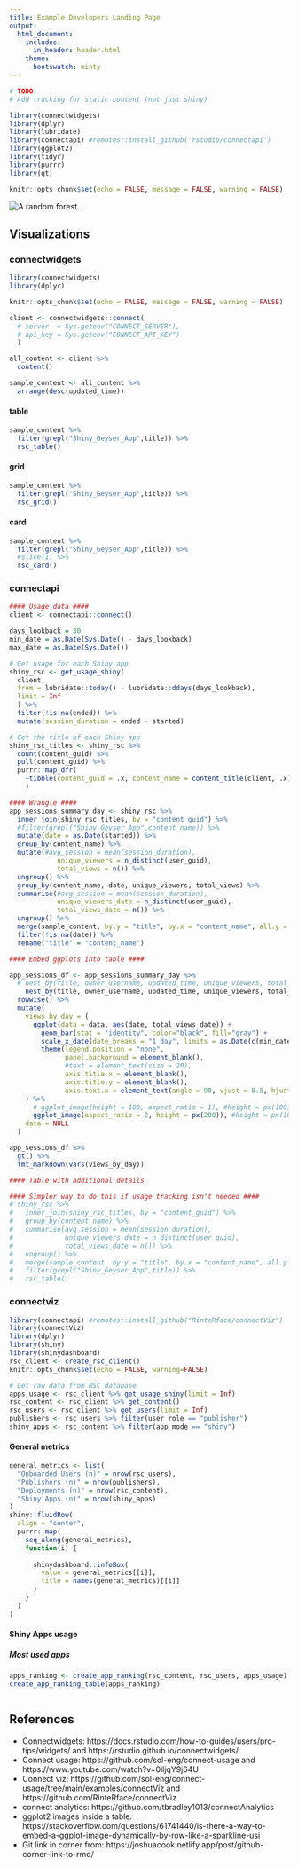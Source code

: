 ```yaml
---
title: Example Developers Landing Page
output:
  html_document:
    includes:
      in_header: header.html
    theme:
      bootswatch: minty
---
```


```r
# TODO: 
# Add tracking for static content (not just shiny)

library(connectwidgets)
library(dplyr)
library(lubridate)
library(connectapi) #remotes::install_github('rstudio/connectapi')
library(ggplot2)
library(tidyr)
library(purrr)
library(gt)

knitr::opts_chunk$set(echo = FALSE, message = FALSE, warning = FALSE)
```

![](https://source.unsplash.com/1920x1080/?forest "A random forest.")


## Visualizations {.tabset}

### connectwidgets

```r
library(connectwidgets)
library(dplyr)

knitr::opts_chunk$set(echo = FALSE, message = FALSE, warning = FALSE)

client <- connectwidgets::connect(
  # server  = Sys.getenv("CONNECT_SERVER"),
  # api_key = Sys.getenv("CONNECT_API_KEY")
  )

all_content <- client %>%
  content()

sample_content <- all_content %>%
  arrange(desc(updated_time)) 
```

#### table

```r
sample_content %>%
  filter(grepl("Shiny_Geyser_App",title)) %>%
  rsc_table()
```


#### grid

```r
sample_content %>%
  filter(grepl("Shiny_Geyser_App",title)) %>%
  rsc_grid()
```

#### card

```r
sample_content %>%
  filter(grepl("Shiny_Geyser_App",title)) %>%
  #slice(1) %>%
  rsc_card()
```


### connectapi

```r
#### Usage data ####
client <- connectapi::connect()

days_lookback = 30
min_date = as.Date(Sys.Date() - days_lookback)
max_date = as.Date(Sys.Date())

# Get usage for each Shiny app
shiny_rsc <- get_usage_shiny(
  client,
  from = lubridate::today() - lubridate::ddays(days_lookback),
  limit = Inf
  ) %>%
  filter(!is.na(ended)) %>%
  mutate(session_duration = ended - started)

# Get the title of each Shiny app
shiny_rsc_titles <- shiny_rsc %>%
  count(content_guid) %>%
  pull(content_guid) %>%
  purrr::map_dfr(
    ~tibble(content_guid = .x, content_name = content_title(client, .x))
    )

#### Wrangle ####
app_sessions_summary_day <- shiny_rsc %>%
  inner_join(shiny_rsc_titles, by = "content_guid") %>%
  #filter(grepl("Shiny_Geyser_App",content_name)) %>%
  mutate(date = as.Date(started)) %>%
  group_by(content_name) %>%
  mutate(#avg_session = mean(session_duration),
            unique_viewers = n_distinct(user_guid),
            total_views = n()) %>%
  ungroup() %>%
  group_by(content_name, date, unique_viewers, total_views) %>%
  summarise(#avg_session = mean(session_duration),
            unique_viewers_date = n_distinct(user_guid),
            total_views_date = n()) %>%
  ungroup() %>%
  merge(sample_content, by.y = "title", by.x = "content_name", all.y = TRUE) %>%
  filter(!is.na(date)) %>%
  rename("title" = "content_name") 

```



```r
#### Embed ggplots into table ####

app_sessions_df <- app_sessions_summary_day %>%
  # nest_by(title, owner_username, updated_time, unique_viewers, total_views, guid, url, app_mode) %>%
    nest_by(title, owner_username, updated_time, unique_viewers, total_views) %>%
  rowwise() %>%
  mutate(
    views_by_day = (
      ggplot(data = data, aes(date, total_views_date)) +
        geom_bar(stat = "identity", color="black", fill="gray") + 
        scale_x_date(date_breaks = "1 day", limits = as.Date(c(min_date, max_date))) +
        theme(legend.position = "none", 
              panel.background = element_blank(), 
              #text = element_text(size = 20),
              axis.title.x = element_blank(),
              axis.title.y = element_blank(),
              axis.text.x = element_text(angle = 90, vjust = 0.5, hjust=1))
    ) %>%
      # ggplot_image(height = 100, aspect_ratio = 1), #height = px(100)
      ggplot_image(aspect_ratio = 2, height = px(200)), #height = px(100)
    data = NULL
  ) 

app_sessions_df %>%
  gt() %>%
  fmt_markdown(vars(views_by_day)) 
```


```r
#### Table with additional details 

#### Simpler way to do this if usage tracking isn't needed ####
# shiny_rsc %>%
#   inner_join(shiny_rsc_titles, by = "content_guid") %>%
#   group_by(content_name) %>%
#   summarise(avg_session = mean(session_duration),
#             unique_viewers_date = n_distinct(user_guid),
#             total_views_date = n()) %>%
#   ungroup() %>%
#   merge(sample_content, by.y = "title", by.x = "content_name", all.y = TRUE) %>%   rename("title" = "content_name") %>%
#   filter(grepl("Shiny_Geyser_App",title)) %>%
#   rsc_table()
```

### connectviz

```r
library(connectapi) #remotes::install_github("RinteRface/connectViz")
library(connectViz)
library(dplyr)
library(shiny)
library(shinydashboard)
rsc_client <- create_rsc_client()
knitr::opts_chunk$set(echo = FALSE, warning=FALSE)
```

```r

# Get raw data from RSC database
apps_usage <- rsc_client %>% get_usage_shiny(limit = Inf)
rsc_content <- rsc_client %>% get_content()
rsc_users <- rsc_client %>% get_users(limit = Inf)
publishers <- rsc_users %>% filter(user_role == "publisher") 
shiny_apps <- rsc_content %>% filter(app_mode == "shiny")

```

#### General metrics

```r
general_metrics <- list(
  "Onboarded Users (n)" = nrow(rsc_users),
  "Publishers (n)" = nrow(publishers),
  "Deployments (n)" = nrow(rsc_content),
  "Shiny Apps (n)" = nrow(shiny_apps)
)
shiny::fluidRow(
  align = "center",
  purrr::map(
    seq_along(general_metrics),
    function(i) {
      
      shinydashboard::infoBox(
        value = general_metrics[[i]],
        title = names(general_metrics)[[i]]
      )
    }
  )
)
```

#### Shiny Apps usage

##### Most used apps

```r
apps_ranking <- create_app_ranking(rsc_content, rsc_users, apps_usage)
create_app_ranking_table(apps_ranking)
```


```r

```


## References 

 - Connectwidgets: https://docs.rstudio.com/how-to-guides/users/pro-tips/widgets/ and https://rstudio.github.io/connectwidgets/ 
 - Connect usage: https://github.com/sol-eng/connect-usage and https://www.youtube.com/watch?v=0iljqY9j64U
 - Connect viz: https://github.com/sol-eng/connect-usage/tree/main/examples/connectViz and https://github.com/RinteRface/connectViz 
 - connect analytics: https://github.com/tbradley1013/connectAnalytics
 - ggplot2 images inside a table: https://stackoverflow.com/questions/61741440/is-there-a-way-to-embed-a-ggplot-image-dynamically-by-row-like-a-sparkline-usi
 - Git link in corner from: https://joshuacook.netlify.app/post/github-corner-link-to-rmd/










